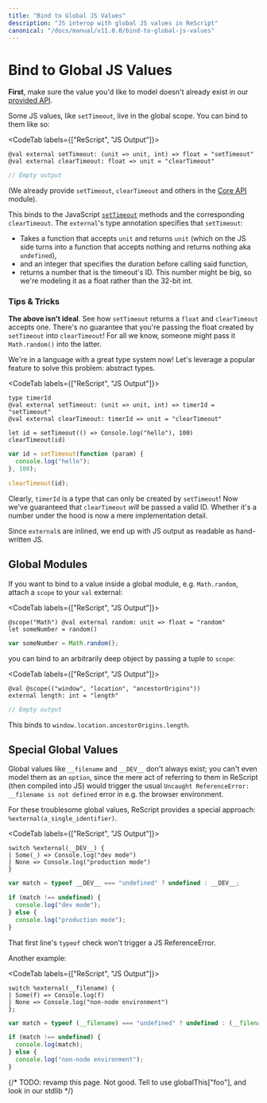 ```yaml
---
title: "Bind to Global JS Values"
description: "JS interop with global JS values in ReScript"
canonical: "/docs/manual/v11.0.0/bind-to-global-js-values"
---
```


# Bind to Global JS Values

**First**, make sure the value you'd like to model doesn't already exist in our [provided API](api/core).

Some JS values, like `setTimeout`, live in the global scope. You can bind to them like so:

<CodeTab labels={["ReScript", "JS Output"]}>

```res example
@val external setTimeout: (unit => unit, int) => float = "setTimeout"
@val external clearTimeout: float => unit = "clearTimeout"
```
```js
// Empty output
```

</CodeTab>

(We already provide `setTimeout`, `clearTimeout` and others in the [Core API](api/core) module).

This binds to the JavaScript [`setTimeout`](https://developer.mozilla.org/en-US/docs/Web/API/WindowOrworkerGlobalScope/setTimeout) methods and the corresponding `clearTimeout`. The `external`'s type annotation specifies that `setTimeout`:

- Takes a function that accepts `unit` and returns `unit` (which on the JS side turns into a function that accepts nothing and returns nothing aka `undefined`),
- and an integer that specifies the duration before calling said function,
- returns a number that is the timeout's ID. This number might be big, so we're modeling it as a float rather than the 32-bit int.

### Tips & Tricks

**The above isn't ideal**. See how `setTimeout` returns a `float` and `clearTimeout` accepts one. There's no guarantee that you're passing the float created by `setTimeout` into `clearTimeout`! For all we know, someone might pass it `Math.random()` into the latter.

We're in a language with a great type system now! Let's leverage a popular feature to solve this problem: abstract types.

<CodeTab labels={["ReScript", "JS Output"]}>

```res example
type timerId
@val external setTimeout: (unit => unit, int) => timerId = "setTimeout"
@val external clearTimeout: timerId => unit = "clearTimeout"

let id = setTimeout(() => Console.log("hello"), 100)
clearTimeout(id)
```
```js
var id = setTimeout(function (param) {
  console.log("hello");
}, 100);

clearTimeout(id);
```

</CodeTab>

Clearly, `timerId` is a type that can only be created by `setTimeout`! Now we've guaranteed that `clearTimeout` _will_ be passed a valid ID. Whether it's a number under the hood is now a mere implementation detail.

Since `external`s are inlined, we end up with JS output as readable as hand-written JS.

## Global Modules

If you want to bind to a value inside a global module, e.g. `Math.random`, attach a `scope` to your `val` external:

<CodeTab labels={["ReScript", "JS Output"]}>

```res example
@scope("Math") @val external random: unit => float = "random"
let someNumber = random()
```
```js
var someNumber = Math.random();
```

</CodeTab>

you can bind to an arbitrarily deep object by passing a tuple to `scope`:

<CodeTab labels={["ReScript", "JS Output"]}>

```res example
@val @scope(("window", "location", "ancestorOrigins"))
external length: int = "length"
```
```js
// Empty output
```

</CodeTab>

This binds to `window.location.ancestorOrigins.length`.

## Special Global Values

Global values like `__filename` and `__DEV__` don't always exist; you can't even model them as an `option`, since the mere act of referring to them in ReScript (then compiled into JS) would trigger the usual `Uncaught ReferenceError: __filename is not defined` error in e.g. the browser environment.

For these troublesome global values, ReScript provides a special approach: `%external(a_single_identifier)`.

<CodeTab labels={["ReScript", "JS Output"]}>

```res example
switch %external(__DEV__) {
| Some(_) => Console.log("dev mode")
| None => Console.log("production mode")
}
```
```js
var match = typeof __DEV__ === "undefined" ? undefined : __DEV__;

if (match !== undefined) {
  console.log("dev mode");
} else {
  console.log("production mode");
}
```

</CodeTab>

That first line's `typeof` check won't trigger a JS ReferenceError.

Another example:

<CodeTab labels={["ReScript", "JS Output"]}>

```res example
switch %external(__filename) {
| Some(f) => Console.log(f)
| None => Console.log("non-node environment")
};
```
```js
var match = typeof (__filename) === "undefined" ? undefined : (__filename);

if (match !== undefined) {
  console.log(match);
} else {
  console.log("non-node environment");
}
```

</CodeTab>

{/* TODO: revamp this page. Not good. Tell to use globalThis["foo"], and look in our stdlib */}
